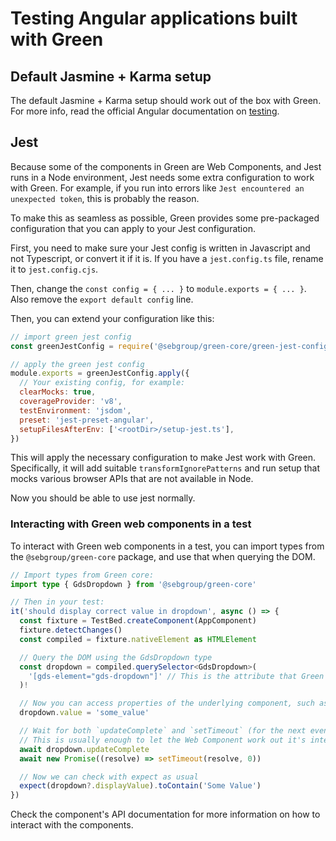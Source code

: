 
<Meta title="Testing" />

# Testing Angular applications built with Green

## Default Jasmine + Karma setup

The default Jasmine + Karma setup should work out of the box with Green. For more info, read the official Angular documentation on [testing](https://angular.io/guide/testing).

## Jest

Because some of the components in Green are Web Components, and Jest runs in a Node environment, Jest needs some extra configuration to work with Green. For example, if you run into errors like `Jest encountered an unexpected token`, this is probably the reason.

To make this as seamless as possible, Green provides some pre-packaged configuration that you can apply to your Jest configuration.

First, you need to make sure your Jest config is written in Javascript and not Typescript, or convert it if it is. If you have a `jest.config.ts` file, rename it to `jest.config.cjs`.

Then, change the `const config = { ... }` to `module.exports = { ... }`. Also remove the `export default config` line.

Then, you can extend your configuration like this:

```js
// import green jest config
const greenJestConfig = require('@sebgroup/green-core/green-jest-config.cjs')

// apply the green jest config
module.exports = greenJestConfig.apply({
  // Your existing config, for example:
  clearMocks: true,
  coverageProvider: 'v8',
  testEnvironment: 'jsdom',
  preset: 'jest-preset-angular',
  setupFilesAfterEnv: ['<rootDir>/setup-jest.ts'],
})
```

This will apply the necessary configuration to make Jest work with Green. Specifically, it will add suitable `transformIgnorePatterns` and run setup that mocks various browser APIs that are not available in Node.

Now you should be able to use jest normally.

### Interacting with Green web components in a test

To interact with Green web components in a test, you can import types from the `@sebgroup/green-core` package, and use that when querying the DOM.

```ts
// Import types from Green core:
import type { GdsDropdown } from '@sebgroup/green-core'

// Then in your test:
it('should display correct value in dropdown', async () => {
  const fixture = TestBed.createComponent(AppComponent)
  fixture.detectChanges()
  const compiled = fixture.nativeElement as HTMLElement

  // Query the DOM using the GdsDropdown type
  const dropdown = compiled.querySelector<GdsDropdown>(
    '[gds-element="gds-dropdown"]' // This is the attribute that Green components use to identify themselves, since the element name itself will have a scoping suffix.
  )!

  // Now you can access properties of the underlying component, such as setting value
  dropdown.value = 'some_value'

  // Wait for both `updateComplete` and `setTimeout` (for the next event loop tick)
  // This is usually enough to let the Web Component work out it's internal state
  await dropdown.updateComplete
  await new Promise((resolve) => setTimeout(resolve, 0))

  // Now we can check with expect as usual
  expect(dropdown?.displayValue).toContain('Some Value')
})
```

Check the component's API documentation for more information on how to interact with the components.
